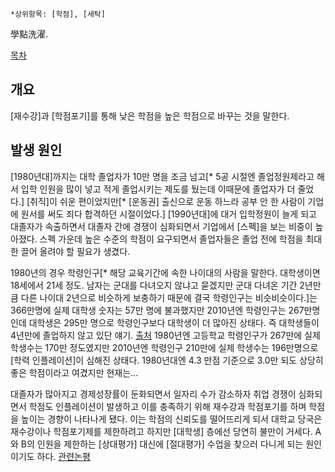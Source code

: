  *상위항목: [학점], [세탁]

學點洗濯.

[[목차]]
== 개요 ==
[재수강]과 [학점포기]를 통해 낮은 학점을 높은 학점으로 바꾸는 것을 말한다.
== 발생 원인 ==
[1980년대]까지는 대학 졸업자가 10만 명을 조금 넘고[* 5공 시절엔 졸업정원제라고 해서 입학 인원을 많이 넣고 적게 졸업시키는 제도를 뒀는데 이때문에 졸업자가 더 줄었다.] [취직]이 쉬운 편이었지만[* [운동권] 출신으로 운동 하느라 공부 안 한 사람이 기업에 원서를 써도 죄다 합격하던 시절이었다.] [1990년대]에 대거 입학정원이 늘게 되고 대졸자가 속출하면서 대졸자 간에 경쟁이 심화되면서 기업에서 [스펙]을 보는 비중이 높아졌다. 스펙 가운데 높은 수준의 학점이 요구되면서 졸업자들은 졸업 전에 학점을 최대한 끌어 올려야 할 필요가 생겼다.

1980년의 경우 학령인구[* 해당 교육기간에 속한 나이대의 사람을 말한다. 대학생이면 18세에서 21세 정도. 남자는 군대를 다녀오지 않냐고 묻겠지만 군대 다녀온 기간 2년만큼 다른 나이대 2년으로 비슷하게 보충하기 때문에 결국 학령인구는 비슷비슷이다.]는 366만명에 실제 대학생 숫자는 57만 명에 불과했지만 2010년엔 학령인구는 267만명인데 대학생은 295만 명으로 학령인구보다 대학생이 더 많아진 상태다. 즉 대학생들이 4년만에 졸업하지 않고 있단 얘기. [http://webcache.googleusercontent.com/search?q=cache:sC_2NXHBuhwJ:kostat.go.kr/edu/sri_kor/2/1/index.action%3Fbmode%3Ddownload%26p_idx%3D270+&cd=1&hl=ko&ct=clnk&gl=kr 출처] 1980년엔 고등학교 학령인구가 267만에 실제 학생수는 170만 정도였지만 2010년엔 학령인구 210만에 실제 학생수는 196만명으로 [학력 인플레이션]이 심해진 상태다. 1980년대엔 4.3 만점 기준으로 3.0만 되도 상당히 좋은 학점이라고 여겼지만 현재는...

대졸자가 많아지고 경제성장률이 둔화되면서 일자리 수가 감소하자 취업 경쟁이 심화되면서 학점도 인플레이션이 발생하고 이를 충족하기 위해 재수강과 학점포기를 하며 학점을 높이는 경향이 나타나게 됐다. 이는 학점의 신뢰도를 떨어뜨리게 되서 대학교 당국은 재수강이나 학점포기제를 제한하려고 하지만 [대학생] 층에선 당연히 불만이 거세다. A와 B의 인원을 제한하는 [상대평가] 대신에 [절대평가] 수업을 찾으러 다니게 되는 원인이기도 하다. [http://weekly.khan.co.kr/khnm.html?mode=view&dept=124&art_id=16066 관련논평]
